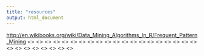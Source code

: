 ```yaml
---
title: "resources"
output: html_document
---
```


<http://en.wikibooks.org/wiki/Data_Mining_Algorithms_In_R/Frequent_Pattern_Mining>
<>
<>
<>
<>
<>
<>
<>
<>
<>
<>
<>
<>
<>
<>
<>
<>
<>
<>
<>
<>
<>
<>
<>
<>
<>
<>
<>
<>


